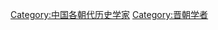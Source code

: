 {{Catnav|頁面分類|历史|歷史學|历史学家|中国历史学家}}
{{Catnav|頁面分類|人物|各職業人物|历史学家|中国历史学家}}
{{Catnav|頁面分類|人文學科|歷史學|历史学家|中国历史学家}}

[[Category:中国各朝代历史学家|Category:中国各朝代历史学家]]
[[Category:晋朝学者|Category:晋朝学者]]